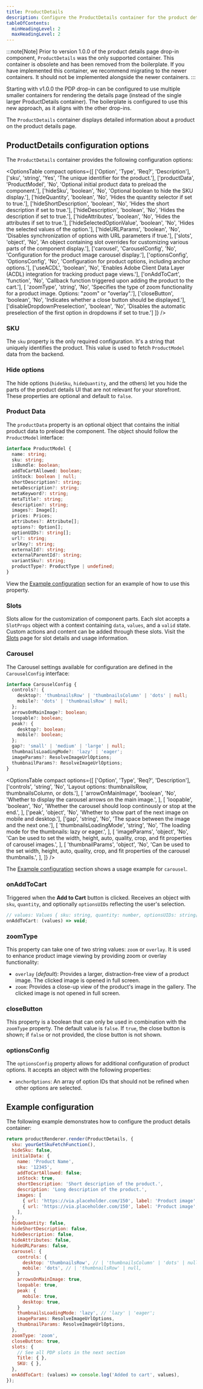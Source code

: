 ```yaml
---
title: ProductDetails
description: Configure the ProductDetails container for the product details page drop-in component.
tableOfContents:
  minHeadingLevel: 2
  maxHeadingLevel: 2
---
```



:::note[Note]
Prior to version 1.0.0 of the product details page drop-in component, `ProductDetails` was the only supported container. This container is obsolete and has been removed from the boilerplate. If you have implemented this container, we recommend migrating to the newer containers. It should not be implemented alongside the newer containers.
:::

Starting with v1.0.0 the PDP drop-in can be configured to use multiple smaller containers for rendering the details page (instead of the single larger ProductDetails container). The boilerplate is configured to use this new approach, as it aligns with the other drop-ins.

The `ProductDetails` container displays detailed information about a product on the product details page.

## ProductDetails configuration options

The `ProductDetails` container provides the following configuration options:

<OptionsTable
  compact
  options={[
    ['Option', 'Type', 'Req?', 'Description'],
    ['sku', 'string', 'Yes', 'The unique identifier for the product.'],
    ['productData', 'ProductModel', 'No', 'Optional initial product data to preload the component.'],
    ['hideSku', 'boolean', 'No', 'Optional boolean to hide the SKU display.'],
    ['hideQuantity', 'boolean', 'No', 'Hides the quantity selector if set to true.'],
    ['hideShortDescription', 'boolean', 'No', 'Hides the short description if set to true.'],
    ['hideDescription', 'boolean', 'No', 'Hides the description if set to true.'],
    ['hideAttributes', 'boolean', 'No', 'Hides the attributes if set to true.'],
    ['hideSelectedOptionValue', 'boolean', 'No', 'Hides the selected values of the option.'],
    ['hideURLParams', 'boolean', 'No', 'Disables synchronization of options with URL parameters if true.'],
    ['slots', 'object', 'No', 'An object containing slot overrides for customizing various parts of the component display.'],
    ['carousel', 'CarouselConfig', 'No', 'Configuration for the product image carousel display.'],
    ['optionsConfig', 'OptionsConfig', 'No', 'Configuration for product options, including anchor options.'],
    ['useACDL', 'boolean', 'No', 'Enables Adobe Client Data Layer (ACDL) integration for tracking product page views.'],
    ['onAddToCart', 'function', 'No', 'Callback function triggered upon adding the product to the cart.'],
    [ 'zoomType', 'string', 'No', 'Specifies the type of zoom functionality for a product image. Options: "zoom" or "overlay".'],
    ['closeButton', 'boolean', 'No', 'Indicates whether a close button should be displayed.'],
    ['disableDropdownPreselection', 'boolean', 'No', 'Disables the automatic preselection of the first option in dropdowns if set to true.']
  ]}
/>

### SKU

The `sku` property is the only required configuration. It's a string that uniquely identifies the product. This value is used to fetch `ProductModel` data from the backend.

### Hide options

The hide options (`hideSku`, `hideQuantity`, and the others) let you hide the parts of the product details UI that are not relevant for your storefront. These properties are optional and default to `false`.

### Product Data

The `productData` property is an optional object that contains the initial product data to preload the component. The object should follow the `ProductModel` interface:

```ts
interface ProductModel {
  name: string;
  sku: string;
  isBundle: boolean;
  addToCartAllowed: boolean;
  inStock: boolean | null;
  shortDescription?: string;
  metaDescription?: string;
  metaKeyword?: string;
  metaTitle?: string;
  description?: string;
  images?: Image[];
  prices: Prices;
  attributes?: Attribute[];
  options?: Option[];
  optionUIDs?: string[];
  url?: string;
  urlKey?: string;
  externalId?: string;
  externalParentId?: string;
  variantSku?: string;
  productType?: ProductType | undefined;
}
```

View the [Example configuration](#example-configuration) section for an example of how to use this property.

### Slots

Slots allow for the customization of component parts. Each slot accepts a `SlotProps` object with a context containing `data`, `values`, and a `valid` state. Custom actions and content can be added through these slots. Visit the [Slots](/dropins/product-details/slots/) page for slot details and usage information.

### Carousel

The Carousel settings available for configuration are defined in the `CarouselConfig` interface:

```ts
interface CarouselConfig {
  controls?: {
    desktop?: 'thumbnailsRow' | 'thumbnailsColumn' | 'dots' | null;
    mobile?: 'dots' | 'thumbnailsRow' | null;
  };
  arrowsOnMainImage?: boolean;
  loopable?: boolean;
  peak?: {
    desktop?: boolean;
    mobile?: boolean;
  };
  gap?: 'small' | 'medium' | 'large' | null;
  thumbnailsLoadingMode?: 'lazy' | 'eager';
  imageParams?: ResolveImageUrlOptions;
  thumbnailParams?: ResolveImageUrlOptions;
}
```

<OptionsTable
  compact
  options={[
    ['Option', 'Type', 'Req?', 'Description'],
    ['controls', 'string', 'No', 'Layout options: thumbnailsRow, thumbnailsColumn, or dots.'],
    [
      'arrowOnMainImage',
      'boolean',
      'No',
      'Whether to display the carousel arrows on the main image.',
    ],
    [
      'loopable',
      'boolean',
      'No',
      'Whether the carousel should loop continously or stop at the end.',
    ],
    ['peak', 'object', 'No', 'Whether to show part of the next image on mobile and desktop.'],
    ['gap', 'string', 'No', 'The space between the image and the next one.'],
    [
      'thumbnailsLoadingMode',
      'string',
      'No',
      'The loading mode for the thumbnails: lazy or eager.',
    ],
    [
      'imageParams',
      'object',
      'No',
      'Can be used to set the width, height, auto, quality, crop, and fit properties of carousel images.',
    ],
    [
      'thumbnailParams',
      'object',
      'No',
      'Can be used to the set width, height, auto, quality, crop, and fit properties of the carousel thumbnails.',
    ],
  ]}
/>

The [Example configuration](#example-configuration) section shows a usage example for `carousel`.

### onAddToCart

Triggered when the **Add to Cart** button is clicked. Receives an object with `sku`, `quantity`, and optionally `optionsUIDs` reflecting the user's selection.

```js
// values: Values { sku: string, quantity: number, optionsUIDs: string[] }
onAddToCart: (values) => void;
```

### zoomType

This property can take one of two string values: `zoom` or `overlay`. It is used to enhance product image viewing by providing zoom or overlay functionality:

- `overlay` (_default_): Provides a larger, distraction-free view of a product image. The clicked image is opened in full screen.
- `zoom`: Provides a close-up view of the product's image in the gallery. The clicked image is not opened in full screen.

### closeButton

This property is a boolean that can only be used in combination with the `zoomType` property. The default value is `false`. If `true`, the close button is shown; if `false` or not provided, the close button is not shown.

### optionsConfig

The `optionsConfig` property allows for additional configuration of product options. It accepts an object with the following properties:

- `anchorOptions`: An array of option IDs that should not be refined when other options are selected.

## Example configuration

The following example demonstrates how to configure the product details container:

```js
return productRenderer.render(ProductDetails, {
  sku: yourGetSkuFetchFunction(),
  hideSku: false,
  initialData: {
    name: 'Product Name',
    sku: '12345',
    addToCartAllowed: false;
    inStock: true,
    shortDescription: 'Short description of the product.',
    description: 'Long description of the product.',
    images: [
      { url: 'https://via.placeholder.com/150', label: 'Product image', width: 150, height: 150},
      { url: 'https://via.placeholder.com/150', label: 'Product image', width: 150, height: 150},
    ],
  },
  hideQuantity: false,
  hideShortDescription: false,
  hideDescription: false,
  hideAttributes: false,
  hideURLParams: false,
  carousel: {
    controls: {
      desktop: 'thumbnailsRow', // | 'thumbnailsColumn' | 'dots' | null,
      mobile: 'dots', // | 'thumbnailsRow' | null,
    }
    arrowsOnMainImage: true,
    loopable: true,
    peak: {
      mobile: true,
      desktop: true,
    }
    thumbnailsLoadingMode: 'lazy', // 'lazy' | 'eager';
    imageParams: ResolveImageUrlOptions,
    thumbnailParams: ResolveImageUrlOptions,
  },
  zoomType: 'zoom',
  closeButton: true,
  slots: {
    // See all PDP slots in the next section
    Title: { },
    SKU: { },
  },
  onAddToCart: (values) => console.log('Added to cart', values),
});
```
